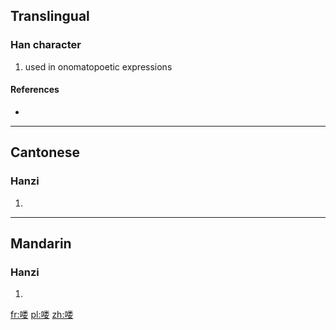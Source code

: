 {{also|嘍}}
==Translingual==

===Han character===
{{Han char|rn=30|rad=口|as=09|sn=12|four=|canj=口火木女 (RFDV)}}

# used in onomatopoetic expressions

====References====
* {{Han ref|kx=0201.121|hdz=10661.030|uh=55BD|ud=21949}}

----

==Cantonese==

===Hanzi===
{{yue-hanzi|jyut=|y=lau1, lau4|tra=嘍}}

# {{defn|Cantonese|sort=口09}}

----

==Mandarin==

===Hanzi===
{{cmn-hanzi|tra=嘍|pin=[[lou]] ([[lou5]])|wg=lou<sup>5</sup>}}

# {{defn|Mandarin|sort=口09}}

[[fr:喽]]
[[pl:喽]]
[[zh:喽]]